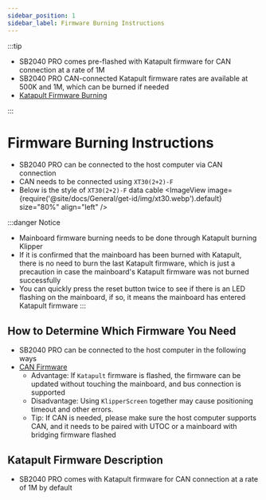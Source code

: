 ```yaml
---
sidebar_position: 1
sidebar_label: Firmware Burning Instructions
---
```



:::tip

* SB2040 PRO comes pre-flashed with Katapult firmware for CAN connection at a rate of 1M
* SB2040 PRO CAN-connected Katapult firmware rates are available at 500K and 1M, which can be burned if needed
* [Katapult Firmware Burning](./bl.mdx "Click to jump")

:::

# Firmware Burning Instructions

* SB2040 PRO can be connected to the host computer via CAN connection
* CAN needs to be connected using `XT30(2+2)-F`
* Below is the style of `XT30(2+2)-F` data cable
<ImageView image={require('@site/docs/General/get-id/img/xt30.webp').default} size="80%" align="left" />

:::danger Notice
* Mainboard firmware burning needs to be done through Katapult burning Klipper
* If it is confirmed that the mainboard has been burned with Katapult, there is no need to burn the last Katapult firmware, which is just a precaution in case the mainboard's Katapult firmware was not burned successfully
* You can quickly press the reset button twice to see if there is an LED flashing on the mainboard, if so, it means the mainboard has entered Katapult firmware
:::

## How to Determine Which Firmware You Need

* SB2040 PRO can be connected to the host computer in the following ways
* [CAN Firmware](./can.mdx "Click to jump")
    * Advantage: If `Katapult` firmware is flashed, the firmware can be updated without touching the mainboard, and bus connection is supported
    * Disadvantage: Using `KlipperScreen` together may cause positioning timeout and other errors.
    * Tip: If CAN is needed, please make sure the host computer supports CAN, and it needs to be paired with UTOC or a mainboard with bridging firmware flashed

## Katapult Firmware Description

* SB2040 PRO comes with Katapult firmware for CAN connection at a rate of 1M by default

<CANBOOT />
